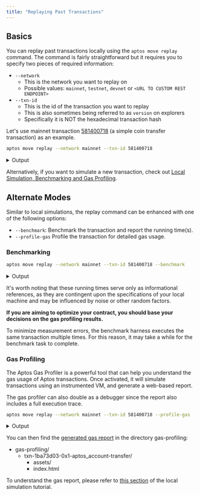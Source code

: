 ```yaml
---
title: "Replaying Past Transactions"
---
```









## Basics

You can replay past transactions locally using the `aptos move replay` command.
The command is fairly straightforward but it requires you to specify two pieces of required information:

- `--network`
  - This is the network you want to replay on
  - Possible values: `mainnet`, `testnet`, `devnet` or `<URL TO CUSTOM REST ENDPOINT>`
- `--txn-id`
  - This is the id of the transaction you want to replay
  - This is also sometimes being referred to as `version` on explorers
  - Specifically it is NOT the hexadecimal transaction hash

Let&apos;s use mainnet transaction [581400718](https://explorer.aptoslabs.com/txn/581400718?network=mainnet) (a simple coin transfer transaction) as an example.

```bash filename="Terminal"
aptos move replay --network mainnet --txn-id 581400718
```

<details>
  <summary>Output</summary>

  ```bash
  Got 1/1 txns from RestApi.
  Replaying transaction...
  {
    "Result": {
      "transaction_hash": "0x1ba73d03a0442a845735a17c7be46f3b51e2acb0e5cf68749305c5a17539ac63",
      "gas_used": 7,
      "gas_unit_price": 100,
      "sender": "c94e16736910cc160347d01de345407fe2d350fce5635ac1150319b0fbf5630e",
      "sequence_number": 14637,
      "success": true,
      "version": 581400718,
      "vm_status": "status EXECUTED of type Execution"
    }
  }
  ```
</details>

Alternatively, if you want to simulate a new transaction, check out [Local Simulation, Benchmarking and Gas Profiling](/build/cli/working-with-move-contracts/local-simulation-benchmarking-and-gas-profiling).

## Alternate Modes

Similar to local simulations, the replay command can be enhanced with one of the following options:

- `--benchmark`: Benchmark the transaction and report the running time(s).
- `--profile-gas` Profile the transaction for detailed gas usage.

### Benchmarking

```bash filename="Terminal"
aptos move replay --network mainnet --txn-id 581400718 --benchmark
```

<details>
  <summary>Output</summary>

  ```bash
  Got 1/1 txns from RestApi.
  Benchmarking transaction...
  Running time (cold code cache): 914.821µs
  Running time (warm code cache): 820.189µs
  {
    "Result": {
      "transaction_hash": "0x1ba73d03a0442a845735a17c7be46f3b51e2acb0e5cf68749305c5a17539ac63",
      "gas_used": 7,
      "gas_unit_price": 100,
      "sender": "c94e16736910cc160347d01de345407fe2d350fce5635ac1150319b0fbf5630e",
      "sequence_number": 14637,
      "success": true,
      "version": 581400718,
      "vm_status": "status EXECUTED of type Execution"
    }
  }
  ```
</details>

It&apos;s worth noting that these running times serve only as informational references, as they are contingent upon the specifications of your local machine and may be influenced by noise or other random factors.

**If you are aiming to optimize your contract, you should base your decisions on the gas profiling results.**

<Aside type="note" emoji="ℹ️">
  To minimize measurement errors, the benchmark harness executes the same transaction multiple times. For this reason, it may take a while for the benchmark task to complete.
</Aside>

### Gas Profiling

The Aptos Gas Profiler is a powerful tool that can help you understand the gas usage of Aptos transactions. Once activated, it will simulate transactions using an instrumented VM, and generate a web-based report.

The gas profiler can also double as a debugger since the report also includes a full execution trace.

```bash filename="Terminal"
aptos move replay --network mainnet --txn-id 581400718 --profile-gas
```

<details>
  <summary>Output</summary>

  ```bash
  Got 1/1 txns from RestApi.
  Profiling transaction...
  Gas report saved to gas-profiling/txn-1ba73d03-0x1-aptos_account-transfer.
  {
    "Result": {
      "transaction_hash": "0x1ba73d03a0442a845735a17c7be46f3b51e2acb0e5cf68749305c5a17539ac63",
      "gas_used": 7,
      "gas_unit_price": 100,
      "sender": "c94e16736910cc160347d01de345407fe2d350fce5635ac1150319b0fbf5630e",
      "sequence_number": 14637,
      "success": true,
      "version": 581400718,
      "vm_status": "status EXECUTED of type Execution"
    }
  }
  ```
</details>

You can then find the [generated gas report](/gas-profiling/sample-report-2/index.html) in the directory gas-profiling:



<FileTree>

- gas-profiling/
  - txn-1ba73d03-0x1-aptos_account-transfer/
    - assets/
    - index.html

</FileTree>



To understand the gas report, please refer to [this section](/build/cli/working-with-move-contracts/local-simulation-benchmarking-and-gas-profiling.mdx#understanding-the-gas-report) of the local simulation tutorial.
